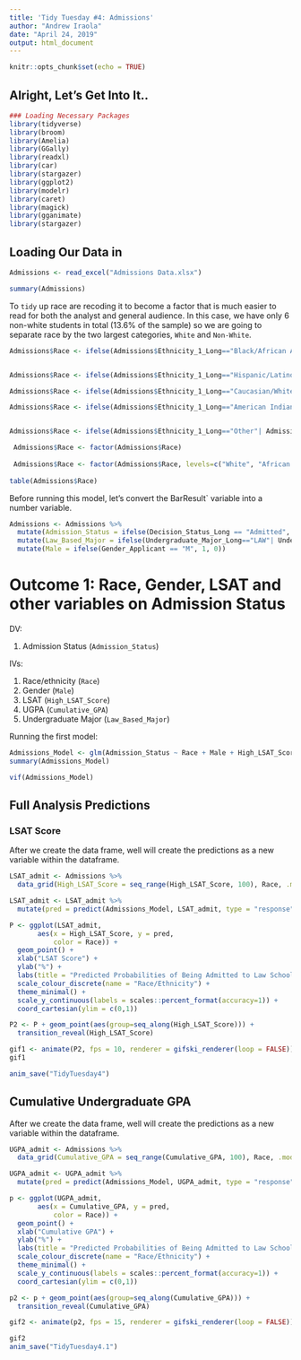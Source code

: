 ---
title: 'Tidy Tuesday #4: Admissions'
author: "Andrew Iraola"
date: "April 24, 2019"
output: html_document
---

```{r setup, include=FALSE}
knitr::opts_chunk$set(echo = TRUE)
```

## Alright, Let's Get Into It..

```{r message=FALSE}
### Loading Necessary Packages    
library(tidyverse)
library(broom)
library(Amelia)
library(GGally)
library(readxl)
library(car)
library(stargazer)
library(ggplot2)
library(modelr)
library(caret)
library(magick)
library(gganimate)
library(stargazer)
```

## Loading Our Data in

```{r}
Admissions <- read_excel("Admissions Data.xlsx")
```

```{r}
summary(Admissions)
```

To `tidy` up race are recoding it to become a factor that is much easier to read for both the analyst and general audience. 
In this case, we have only 6 non-white students in total (13.6% of the sample) so we are going to separate race by the two largest categories, `White` and `Non-White`. 

```{r}
Admissions$Race <- ifelse(Admissions$Ethnicity_1_Long=="Black/African American", paste("African American"), Admissions$Ethnicity_1_Long)


Admissions$Race <- ifelse(Admissions$Ethnicity_1_Long=="Hispanic/Latino"| Admissions$Ethnicity_1_Long=="Puerto Rican", paste("Hispanic"), Admissions$Race)

Admissions$Race <- ifelse(Admissions$Ethnicity_1_Long=="Caucasian/White", paste("White"), Admissions$Race)

Admissions$Race <- ifelse(Admissions$Ethnicity_1_Long=="American Indian/Alaskan Native"|Admissions$Ethnicity_1_Long=="Native Hawaiian/Other Pacific Islander", paste("Other"), Admissions$Race)


Admissions$Race <- ifelse(Admissions$Ethnicity_1_Long=="Other"| Admissions$Ethnicity_1_Long=="Did not Indicate", paste("Other"), Admissions$Race)

 Admissions$Race <- factor(Admissions$Race)
 
 Admissions$Race <- factor(Admissions$Race, levels=c("White", "African American", "Hispanic", "Asian", "Other"))
 
table(Admissions$Race)

```
Before running this model, let's convert the BarResult` variable into a number variable.

```{r}
Admissions <- Admissions %>%
  mutate(Admission_Status = ifelse(Decision_Status_Long == "Admitted", 1, 0)) %>%
  mutate(Law_Based_Major = ifelse(Undergraduate_Major_Long=="LAW"| Undergraduate_Major_Long=="PRE-LAW", 1, 0)) %>%
  mutate(Male = ifelse(Gender_Applicant == "M", 1, 0))
```


# Outcome 1: Race, Gender, LSAT and other variables on Admission Status

DV:

1. Admission Status (`Admission_Status`)

IVs:

1. Race/ethnicity (`Race`)
2. Gender (`Male`)
3. LSAT (`High_LSAT_Score`)
4. UGPA (`Cumulative_GPA`)
5. Undergraduate Major (`Law_Based_Major`)

Running the first model:

```{r}
Admissions_Model <- glm(Admission_Status ~ Race + Male + High_LSAT_Score + Cumulative_GPA + Law_Based_Major, family="binomial", data=Admissions)
summary(Admissions_Model)
```


```{r}
vif(Admissions_Model)
```




## Full Analysis Predictions


### LSAT Score

After we create the data frame, well will create the predictions as a new variable within the dataframe. 

```{r}
LSAT_admit <- Admissions %>%
  data_grid(High_LSAT_Score = seq_range(High_LSAT_Score, 100), Race, .model = Admissions_Model)

LSAT_admit <- LSAT_admit %>%
  mutate(pred = predict(Admissions_Model, LSAT_admit, type = "response"))
```

```{r}
P <- ggplot(LSAT_admit, 
       aes(x = High_LSAT_Score, y = pred,
           color = Race)) +
  geom_point() +
  xlab("LSAT Score") +
  ylab("%") +
  labs(title = "Predicted Probabilities of Being Admitted to Law School (2013-17)", subtitle = "Model accounts for Demographics, LSAT, UGPA and Undergraduate Major") +
  scale_colour_discrete(name = "Race/Ethnicity") +
  theme_minimal() + 
  scale_y_continuous(labels = scales::percent_format(accuracy=1)) + 
  coord_cartesian(ylim = c(0,1))  

P2 <- P + geom_point(aes(group=seq_along(High_LSAT_Score))) +
  transition_reveal(High_LSAT_Score)  

gif1 <- animate(P2, fps = 10, renderer = gifski_renderer(loop = FALSE))
gif1

anim_save("TidyTuesday4")
```

## Cumulative Undergraduate GPA

After we create the data frame, well will create the predictions as a new variable within the dataframe. 

```{r}
UGPA_admit <- Admissions %>%
  data_grid(Cumulative_GPA = seq_range(Cumulative_GPA, 100), Race, .model = Admissions_Model)

UGPA_admit <- UGPA_admit %>%
  mutate(pred = predict(Admissions_Model, UGPA_admit, type = "response"))
```

```{r}
p <- ggplot(UGPA_admit, 
       aes(x = Cumulative_GPA, y = pred,
           color = Race)) +
  geom_point() +
  xlab("Cumulative GPA") +
  ylab("%") +
  labs(title = "Predicted Probabilities of Being Admitted to Law School (2013-17)", subtitle = "Model accounts for Demographics, LSAT, UGPA and Undergraduate Major") +
  scale_colour_discrete(name = "Race/Ethnicity") +
  theme_minimal() + 
  scale_y_continuous(labels = scales::percent_format(accuracy=1)) + 
  coord_cartesian(ylim = c(0,1))  

p2 <- p + geom_point(aes(group=seq_along(Cumulative_GPA))) +
  transition_reveal(Cumulative_GPA)  

gif2 <- animate(p2, fps = 15, renderer = gifski_renderer(loop = FALSE))

gif2
anim_save("TidyTuesday4.1")



```

